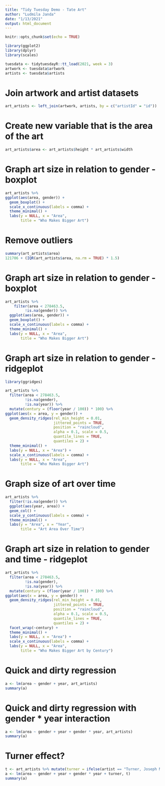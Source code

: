 ```yaml
---
title: "Tidy Tuesday Demo - Tate Art"
author: "Ludmila Janda"
date: "1/13/2021"
output: html_document
---
```


```r
knitr::opts_chunk$set(echo = TRUE)
```

```r
library(ggplot2)
library(dplyr)
library(scales)

tuesdata <- tidytuesdayR::tt_load(2021, week = 3)
artwork <- tuesdata$artwork
artists <- tuesdata$artists
```


# Join artwork and artist datasets
```r
art_artists <- left_join(artwork, artists, by = c("artistId" = "id"))
```


# Create new variable that is the area of the art 
```r
art_artists$area <- art_artists$height * art_artists$width
```


# Graph art size in relation to gender - boxplot
```r
art_artists %>% 
ggplot(aes(area, gender)) + 
  geom_boxplot() + 
  scale_x_continuous(labels = comma) +
  theme_minimal() + 
  labs(y = NULL, x = "Area", 
       title = "Who Makes Bigger Art") 
```

# Remove outliers
```r
summary(art_artists$area)
121706 + (IQR(art_artists$area, na.rm = TRUE) * 1.5)
```

# Graph art size in relation to gender - boxplot
```r
art_artists %>% 
    filter(area < 278463.5, 
         !is.na(gender)) %>% 
  ggplot(aes(area, gender)) + 
  geom_boxplot() + 
  scale_x_continuous(labels = comma) +
  theme_minimal() + 
  labs(y = NULL, x = "Area", 
       title = "Who Makes Bigger Art") 
```

# Graph art size in relation to gender - ridgeplot
```r
library(ggridges)

art_artists %>% 
  filter(area < 278463.5, 
         !is.na(gender), 
         !is.na(year)) %>% 
  mutate(century = (floor(year / 100)) * 100) %>% 
ggplot(aes(x = area, y = gender)) + 
  geom_density_ridges(rel_min_height = 0.01, 
                      jittered_points = TRUE, 
                      position = "raincloud", 
                      alpha = 0.1, scale = 0.5, 
                      quantile_lines = TRUE,
                      quantiles = 2) +
  theme_minimal() + 
  labs(y = NULL, x = "Area") + 
  scale_x_continuous(labels = comma) + 
  labs(y = NULL, x = "Area", 
       title = "Who Makes Bigger Art") 
```
# Graph size of art over time
```r
art_artists %>% 
  filter(!is.na(gender)) %>% 
  ggplot(aes(year, area)) + 
  geom_col() + 
  scale_y_continuous(labels = comma) +
  theme_minimal() + 
  labs(y = "Area", x = "Year", 
       title = "Art Area Over Time")
```

# Graph art size in relation to gender and time - ridgeplot
```r
art_artists %>% 
  filter(area < 278463.5, 
         !is.na(gender), 
         !is.na(year)) %>% 
  mutate(century = (floor(year / 100)) * 100) %>% 
ggplot(aes(x = area, y = gender)) + 
  geom_density_ridges(rel_min_height = 0.01, 
                      jittered_points = TRUE, 
                      position = "raincloud", 
                      alpha = 0.1, scale = 0.5, 
                      quantile_lines = TRUE,
                      quantiles = 2) +
  facet_wrap(~century) +
  theme_minimal() + 
  labs(y = NULL, x = "Area") + 
  scale_x_continuous(labels = comma) + 
  labs(y = NULL, x = "Area", 
       title = "Who Makes Bigger Art by Century") 
```



# Quick and dirty regression
```r
a <- lm(area ~ gender + year, art_artists)
summary(a)
```


# Quick and dirty regression with gender * year interaction
```r
a <- lm(area ~ gender + year + gender * year, art_artists)
summary(a)
```


# Turner effect?
```r
t <- art_artists %>% mutate(turner = ifelse(artist == "Turner, Joseph Mallord William", 1, 0))
a <- lm(area ~ gender + year + gender * year + turner, t)
summary(a)
```

